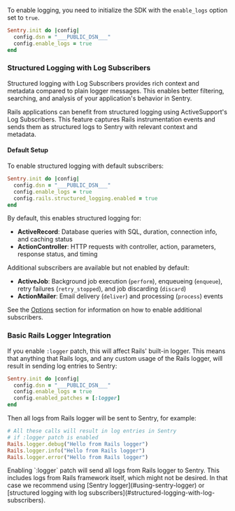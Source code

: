 To enable logging, you need to initialize the SDK with the `enable_logs` option set to `true`.

```ruby
Sentry.init do |config|
  config.dsn = "___PUBLIC_DSN___"
  config.enable_logs = true
end
```

### Structured Logging with Log Subscribers

<Alert level="info" title="Note on structured logging">
Structured logging with Log Subscribers provides rich context and metadata compared to plain logger messages. This enables better filtering, searching, and analysis of your application's behavior in Sentry.
</Alert>

Rails applications can benefit from structured logging using ActiveSupport's Log Subscribers. This feature captures Rails instrumentation events and sends them as structured logs to Sentry with relevant context and metadata.

#### Default Setup

To enable structured logging with default subscribers:

```ruby
Sentry.init do |config|
  config.dsn = "___PUBLIC_DSN___"
  config.enable_logs = true
  config.rails.structured_logging.enabled = true
end
```

By default, this enables structured logging for:

- **ActiveRecord**: Database queries with SQL, duration, connection info, and caching status
- **ActionController**: HTTP requests with controller, action, parameters, response status, and timing

Additional subscribers are available but not enabled by default:

- **ActiveJob**: Background job execution (`perform`), enqueueing (`enqueue`), retry failures (`retry_stopped`), and job discarding (`discard`)
- **ActionMailer**: Email delivery (`deliver`) and processing (`process`) events

See the [Options](#options) section for information on how to enable additional subscribers.

### Basic Rails Logger Integration

If you enable `:logger` patch, this will affect Rails' built-in logger. This means that anything that Rails logs, and any custom usage of the Rails logger, will result in sending log entries to Sentry:

```ruby
Sentry.init do |config|
  config.dsn = "___PUBLIC_DSN___"
  config.enable_logs = true
  config.enabled_patches = [:logger]
end
```

Then all logs from Rails logger will be sent to Sentry, for example:

```ruby
# All these calls will result in log entries in Sentry
# if :logger patch is enabled
Rails.logger.debug("Hello from Rails logger")
Rails.logger.info("Hello from Rails logger")
Rails.logger.error("Hello from Rails logger")
```

<Alert level="warning" title="Note on logger patch">
Enabling `:logger` patch will send all logs from Rails logger to Sentry. This includes logs from Rails framework itself, which might not be desired. In that case we recommend using [Sentry logger](#using-sentry-logger) or [structured logging with log subscribers](#structured-logging-with-log-subscribers).
</Alert>
